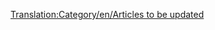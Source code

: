 [[Translation:Category/en/Articles to be updated]]

{{en/Bilingual box| Nl
| Een lijst met artikelen die bijgewerkt moeten worden met de laatste uitgave- of trunkversie. Artikelen met de sjabloon {{en/S|nl/Verlopen}} komen automatisch in deze categorie terecht.
| ''A list of articles that require updating to reflect the latest release or trunk version.  Articles tagged with {{en/S|nl/Verlopen}} automatically link here.''}}

